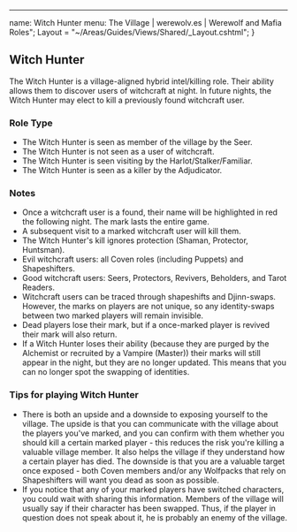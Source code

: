 ---
name: Witch Hunter
menu: The Village |
werewolv.es | Werewolf and Mafia Roles"; Layout =
"\~/Areas/Guides/Views/Shared/\_Layout.cshtml"; }

## Witch Hunter

The Witch Hunter is a village-aligned hybrid intel/killing role. Their
ability allows them to discover users of witchcraft at night. In future
nights, the Witch Hunter may elect to kill a previously found witchcraft
user.

### Role Type

  - The Witch Hunter is seen as member of the village by the Seer.
  - The Witch Hunter is not seen as a user of witchcraft.
  - The Witch Hunter is seen visiting by the Harlot/Stalker/Familiar.
  - The Witch Hunter is seen as a killer by the Adjudicator.

### Notes

  - Once a witchcraft user is a found, their name will be highlighted in
    red the following night. The mark lasts the entire game.
  - A subsequent visit to a marked witchcraft user will kill them.
  - The Witch Hunter's kill ignores protection (Shaman, Protector,
    Huntsman).
  - Evil witchcraft users: all Coven roles (including Puppets) and
    Shapeshifters.
  - Good witchcraft users: Seers, Protectors, Revivers, Beholders, and
    Tarot Readers.
  - Witchcraft users can be traced through shapeshifts and Djinn-swaps.
    However, the marks on players are not unique, so any identity-swaps
    between two marked players will remain invisible.
  - Dead players lose their mark, but if a once-marked player is revived
    their mark will also return.
  - If a Witch Hunter loses their ability (because they are purged by
    the Alchemist or recruited by a Vampire (Master)) their marks will
    still appear in the night, but they are no longer updated. This
    means that you can no longer spot the swapping of identities.

### Tips for playing Witch Hunter

  - There is both an upside and a downside to exposing yourself to the
    village. The upside is that you can communicate with the village
    about the players you've marked, and you can confirm with them
    whether you should kill a certain marked player - this reduces the
    risk you're killing a valuable village member. It also helps the
    village if they understand how a certain player has died. The
    downside is that you are a valuable target once exposed - both Coven
    members and/or any Wolfpacks that rely on Shapeshifters will want
    you dead as soon as possible.
  - If you notice that any of your marked players have switched
    characters, you could wait with sharing this information. Members of
    the village will usually say if their character has been swapped.
    Thus, if the player in question does not speak about it, he is
    probably an enemy of the village.
